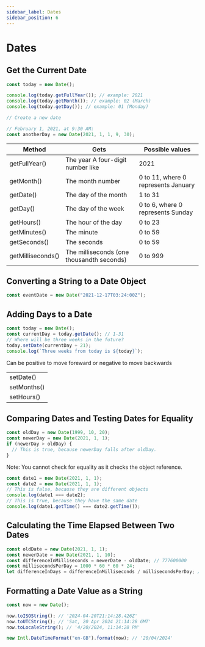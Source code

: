 ```yaml
---
sidebar_label: Dates
sidebar_position: 6
---
```


# Dates

## Get the Current Date

```js
const today = new Date();

console.log(today.getFullYear()); // example: 2021
console.log(today.getMonth()); // example: 02 (March)
console.log(today.getDay()); // example: 01 (Monday)
```

```js
// Create a new date

// February 1, 2021, at 9:30 AM:
const anotherDay = new Date(2021, 1, 1, 9, 30);
```

| Method            | Gets                                      | Possible values                     |
| ----------------- | ----------------------------------------- | ----------------------------------- |
| getFullYear()     | The year A four-digit number like         | 2021                                |
| getMonth()        | The month number                          | 0 to 11, where 0 represents January |
| getDate()         | The day of the month                      | 1 to 31                             |
| getDay()          | The day of the week                       | 0 to 6, where 0 represents Sunday   |
| getHours()        | The hour of the day                       | 0 to 23                             |
| getMinutes()      | The minute                                | 0 to 59                             |
| getSeconds()      | The seconds                               | 0 to 59                             |
| getMilliseconds() | The milliseconds (one thousandth seconds) | 0 to 999                            |

## Converting a String to a Date Object

```js
const eventDate = new Date("2021-12-17T03:24:00Z");
```

## Adding Days to a Date

```js
const today = new Date();
const currentDay = today.getDate(); // 1-31
// Where will be three weeks in the future?
today.setDate(currentDay + 21);
console.log(`Three weeks from today is ${today}`);
```

Can be positive to move foreward or negative to move backwards

|             |
| ----------- |
| setDate()   |
| setMonths() |
| setHours()  |

## Comparing Dates and Testing Dates for Equality

```js
const oldDay = new Date(1999, 10, 20);
const newerDay = new Date(2021, 1, 1);
if (newerDay > oldDay) {
  // This is true, because newerDay falls after oldDay.
}
```

Note: You cannot check for equality as it checks the object reference.

```js
const date1 = new Date(2021, 1, 1);
const date2 = new Date(2021, 1, 1);
// This is false, because they are different objects
console.log(date1 === date2);
// This is true, because they have the same date
console.log(date1.getTime() === date2.getTime());
```

## Calculating the Time Elapsed Between Two Dates

```js
const oldDate = new Date(2021, 1, 1);
const newerDate = new Date(2021, 1, 10);
const differenceInMilliseconds = newerDate - oldDate; // 777600000
const millisecondsPerDay = 1000 * 60 * 60 * 24;
let differenceInDays = differenceInMilliseconds / millisecondsPerDay; // 9
```

## Formatting a Date Value as a String

```js
const now = new Date();

now.toISOString(); // '2024-04-20T21:14:28.426Z'
now.toUTCString(); // 'Sat, 20 Apr 2024 21:14:28 GMT'
now.toLocaleString(); // '4/20/2024, 11:14:28 PM'

new Intl.DateTimeFormat("en-GB").format(now); // '20/04/2024'
```